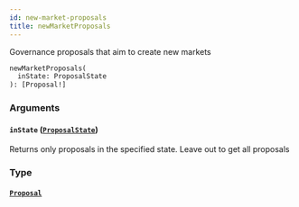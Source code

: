 ```yaml
---
id: new-market-proposals
title: newMarketProposals
---
```


Governance proposals that aim to create new markets

```graphql
newMarketProposals(
  inState: ProposalState
): [Proposal!]

```

### Arguments

#### `inState` ([`ProposalState`](/docs/graphql/enums/proposal-state))

Returns only proposals in the specified state. Leave out to get all proposals

### Type

#### [`Proposal`](/docs/graphql/objects/proposal)
